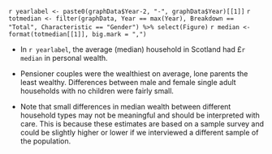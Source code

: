 `r yearlabel <- paste0(graphData$Year-2, "-", graphData$Year)[[1]]`
`r totmedian <- filter(graphData, Year == max(Year), Breakdown == "Total", Characteristic == "Gender") %>% select(Figure)`
`r median <- format(totmedian[[1]], big.mark = ",")`

* In `r yearlabel`, the average (median) household in Scotland had £`r median` in personal wealth.

* Pensioner couples were the wealthiest on average, lone parents the least wealthy. Differences between male and female single adult households with no children were fairly small.

* Note that small differences in median wealth between different household types may not be meaningful and should be interpreted with care. This is because these estimates are based on a sample survey and could be slightly higher or lower if we interviewed a different sample of the population.
